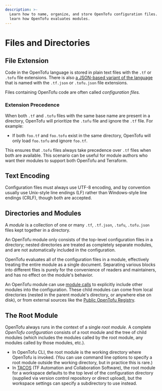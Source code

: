 ```yaml
---
description: >-
  Learn how to name, organize, and store OpenTofu configuration files. Also
  learn how OpenTofu evaluates modules.
---
```


# Files and Directories

## File Extension

Code in the OpenTofu language is stored in plain text files with the `.tf`
or `.tofu` file extensions. There is also
[a JSON-based variant of the language](../../language/syntax/json.mdx) that is
named with the `.tf.json` or `.tofu.json` file extensions.

Files containing OpenTofu code are often called _configuration files._

### Extension Precedence

When both `.tf` and `.tofu` files with the same base name are present in a
directory, OpenTofu will prioritize the `.tofu` file and ignore the `.tf` file.
For example:

- If both `foo.tf` and `foo.tofu` exist in the same directory, OpenTofu will
only load `foo.tofu` and ignore `foo.tf`.

This ensures that `.tofu` files always take precedence over `.tf` files when
both are available. This scenario can be useful for module authors who want
their modules to support both OpenTofu and Terraform.

## Text Encoding

Configuration files must always use UTF-8 encoding, and by convention
usually use Unix-style line endings (LF) rather than Windows-style
line endings (CRLF), though both are accepted.

## Directories and Modules

A _module_ is a collection of one or many `.tf`, `.tf.json`, `.tofu`,
`.tofu.json` files kept together in a directory.

An OpenTofu module only consists of the top-level configuration files in a
directory; nested directories are treated as completely separate modules, and
are not automatically included in the configuration.

OpenTofu evaluates all of the configuration files in a module, effectively
treating the entire module as a single document. Separating various blocks into
different files is purely for the convenience of readers and maintainers, and
has no effect on the module's behavior.

An OpenTofu module can use [module calls](../../language/modules/index.mdx) to
explicitly include other modules into the configuration. These child modules can
come from local directories (nested in the parent module's directory, or
anywhere else on disk), or from external sources like the
[Public OpenTofu Registry](https://registry.opentofu.org).

## The Root Module

OpenTofu always runs in the context of a single _root module._ A complete
_OpenTofu configuration_ consists of a root module and the tree of child
modules (which includes the modules called by the root module, any modules
called by those modules, etc.).

- In OpenTofu CLI, the root module is the working directory where OpenTofu is
  invoked. (You can use command line options to specify a root module outside
  the working directory, but in practice this is rare.)
- In [TACOS](../../intro/tacos.mdx) (TF Automation and Collaboration Software), the root module for a workspace
  defaults to the top level of the configuration directory (supplied via version
  control repository or direct upload), but the workspace settings can specify a
  subdirectory to use instead.
